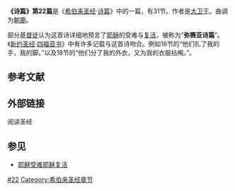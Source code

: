 '''《诗篇》第22篇'''是《[[希伯来圣经|希伯来圣经]]·[[诗篇|诗篇]]》中的一篇，有31节。作者是[[大卫|大卫]]王。曲调为[[朝鹿|朝鹿]]。

部分[[基督徒|基督徒]]认为这首诗详细地预言了[[耶稣|耶稣]]的受难与[[耶稣复活|复活]]，被称为“'''弥赛亚诗篇'''”。《[[新约圣经|新约圣经]]·[[四福音书|四福音书]]》中有许多记载与这首诗吻合。例如16节的“他们扎了我的手，我的脚。”以及18节的“他们分了我的外衣，又为我的衣服拈阄。”。

== 参考文献 ==
{{Reflist}}

== 外部链接 ==
; 阅读圣经

== 参见 ==
* [[耶稣受难|耶稣受难]]{{to}}[[耶稣复活|耶稣复活]]

[[Category:诗篇|#22]]
[[Category:希伯来圣经章节|Category:希伯来圣经章节]]